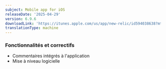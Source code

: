 ```yaml
---
subject: Mobile app for iOS
releaseDate: '2025-04-29'
version: 6.9.6
downloadLink: 'https://itunes.apple.com/us/app/new-relic/id594038638?mt=8'
translationType: machine
---
```


### Fonctionnalités et correctifs

* Commentaires intégrés à l&apos;application
* Mise à niveau logicielle